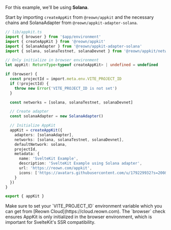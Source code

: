 For this example, we'll be using **Solana**.

Start by importing `createAppKit` from `@reown/appkit` and the necessary chains and SolanaAdapter from `@reown/appkit-adapter-solana`.

```ts
// lib/appkit.ts
import { browser } from '$app/environment'
import { createAppKit } from '@reown/appkit'
import { SolanaAdapter } from '@reown/appkit-adapter-solana'
import { solana, solanaTestnet, solanaDevnet } from '@reown/appkit/networks'

// Only initialize in browser environment
let appKit: ReturnType<typeof createAppKit> | undefined = undefined

if (browser) {
  const projectId = import.meta.env.VITE_PROJECT_ID
  if (!projectId) {
    throw new Error('VITE_PROJECT_ID is not set')
  }

  const networks = [solana, solanaTestnet, solanaDevnet]

  // Create adapter
  const solanaAdapter = new SolanaAdapter()

  // Initialize AppKit
  appKit = createAppKit({
    adapters: [solanaAdapter],
    networks: [solana, solanaTestnet, solanaDevnet],
    defaultNetwork: solana,
    projectId,
    metadata: {
      name: 'SvelteKit Example',
      description: 'SvelteKit Example using Solana adapter',
      url: 'https://reown.com/appkit',
      icons: ['https://avatars.githubusercontent.com/u/179229932?s=200&v=4']
    }
  })
}

export { appKit }
```

<Note>
  Make sure to set your `VITE_PROJECT_ID` environment variable which you can get from [Reown Cloud](https://cloud.reown.com).
</Note>

<Note>
  The `browser` check ensures AppKit is only initialized in the browser environment, which is important for SvelteKit's SSR compatibility.
</Note>
